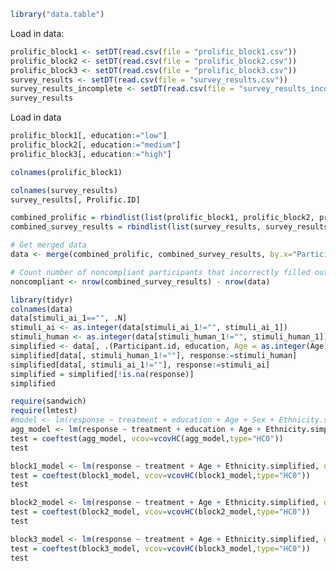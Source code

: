 ```r
library("data.table")
```

Load in data:
```r
prolific_block1 <- setDT(read.csv(file = "prolific_block1.csv"))
prolific_block2 <- setDT(read.csv(file = "prolific_block2.csv"))
prolific_block3 <- setDT(read.csv(file = "prolific_block3.csv"))
survey_results <- setDT(read.csv(file = "survey_results.csv"))
survey_results_incomplete <- setDT(read.csv(file = "survey_results_incomplete.csv"))
survey_results
```

Load in data
```r
prolific_block1[, education:="low"]
prolific_block2[, education:="medium"]
prolific_block3[, education:="high"]
```


```r
colnames(prolific_block1)
```

```r
colnames(survey_results)
survey_results[, Prolific.ID]
```


```r
combined_prolific = rbindlist(list(prolific_block1, prolific_block2, prolific_block3))
combined_survey_results = rbindlist(list(survey_results, survey_results_incomplete)) # not including the incomplete responses for now

# Get merged data
data <- merge(combined_prolific, combined_survey_results, by.x="Participant.id", by.y="Prolific.ID")

# Count number of noncompliant participants that incorrectly filled out their Prolific ID:
noncompliant <- nrow(combined_survey_results) - nrow(data)
```


```r
library(tidyr)
colnames(data)
data[stimuli_ai_1=="", .N]
stimuli_ai <- as.integer(data[stimuli_ai_1!="", stimuli_ai_1])
stimuli_human <- as.integer(data[stimuli_human_1!="", stimuli_human_1])
simplified <- data[, .(Participant.id, education, Age = as.integer(Age), Sex, Ethnicity.simplified, Student.status, Employment.status, treatment = stimuli_human_1=="")]
simplified[data[, stimuli_human_1!=""], response:=stimuli_human]
simplified[data[, stimuli_ai_1!=""], response:=stimuli_ai]
simplified = simplified[!is.na(response)]
simplified
```

```r
require(sandwich)
require(lmtest)
#model <- lm(response ~ treatment + education + Age + Sex + Ethnicity.simplified + Student.status + Employment.status, data=simplified)
agg_model <- lm(response ~ treatment + education + Age + Ethnicity.simplified, data=simplified)
test = coeftest(agg_model, vcov=vcovHC(agg_model,type="HC0"))
test
```

```r
block1_model <- lm(response ~ treatment + Age + Ethnicity.simplified, data=simplified[education=="low"])
test = coeftest(block1_model, vcov=vcovHC(block1_model,type="HC0"))
test
```

```r
block2_model <- lm(response ~ treatment + Age + Ethnicity.simplified, data=simplified[education=="medium"])
test = coeftest(block2_model, vcov=vcovHC(block2_model,type="HC0"))
test
```

```r
block3_model <- lm(response ~ treatment + Age + Ethnicity.simplified, data=simplified[education=="high"])
test = coeftest(block3_model, vcov=vcovHC(block3_model,type="HC0"))
test
```

